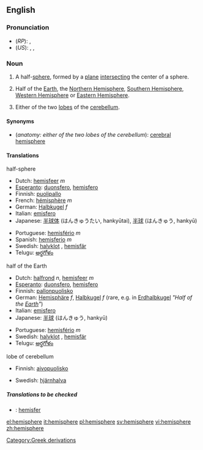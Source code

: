 ==English==

===Pronunciation===
*(''RP''): {{IPA|/ˈhɛmɪsfɪə/}}, {{SAMPA|/"hEmIsfI@/}}
*(''US''): {{AHD|hĕ'mĭsfîr}}, {{IPA|/ˈhɛmɪsfɪər/}}, {{SAMPA|/"hEmIsfI@`/}}

===Noun===
{{en-noun}}

#<!--NHalfSphere-->{{geometry}} A half-[[sphere]], formed by a [[plane]] [[intersect]]ing the center of a sphere.
#<!--NHalfPlanet-->{{geography}} Half of the [[Earth]], the [[Northern Hemisphere]], [[Southern Hemisphere]], [[Western Hemisphere]] or [[Eastern Hemisphere]].
#<!--NHalfBrain-->{{anatomy}} Either of the two [[lobe]]s of the [[cerebellum]].

====Synonyms====
*(''anatomy: either of the two lobes of the cerebellum''): [[cerebral hemisphere]]

====Translations====
;half-sphere
{{top}}
*Dutch: [[hemisfeer]] ''m''
*[[Esperanto]]: [[duonsfero]], [[hemisfero]]
*Finnish: [[puolipallo]]
*French: [[hémisphère]] ''m''
*German: [[Halbkugel]] ''f''
*Italian: [[emisfero]]
*Japanese: [[半球体]] (はんきゅうたい, hankyūtai), [[半球]] (はんきゅう, hankyū)
{{mid}}
*Portuguese: [[hemisfério]] ''m''
*Spanish: [[hemisferio]] ''m''
*Swedish: [[halvklot]] {{c}}, [[hemisfär]] {{c}}
*Telugu: [[అర్థగోళం]]
{{bottom}}

;half of the Earth
{{top}}
*Dutch: [[halfrond]] ''n'', [[hemisfeer]] ''m''
*[[Esperanto]]: [[duonsfero]], [[hemisfero]]
*Finnish: [[pallonpuolisko]]
*German: [[Hemisphäre]] ''f'', [[Halbkugel]] ''f'' (rare, e.g. in [[Erdhalbkugel]] ''"Half of the [[Earth]]"'')
*Italian: [[emisfero]]
*Japanese: [[半球]] (はんきゅう, hankyū)
{{mid}}
*Portuguese: [[hemisfério]] ''m''
*Swedish: [[halvklot]] {{c}}, [[hemisfär]] {{c}}
*Telugu: [[అర్థగోళం]]
{{bottom}}

;lobe of cerebellum
{{top}}
*Finnish: [[aivopuolisko]]
{{mid}}
*Swedish: [[hjärnhalva]] {{c}}
{{bottom}}

=====Translations to be checked=====
<!--Remove this section once all of the translations below have been moved into the tables above.-->
{{checktrans}}

*{{ttbc|Indonesian}}: [[hemisfer]]

[[Category:Greek derivations]]

[[el:hemisphere]]
[[it:hemisphere]]
[[pl:hemisphere]]
[[sv:hemisphere]]
[[vi:hemisphere]]
[[zh:hemisphere]]